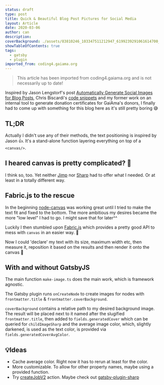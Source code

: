 ```yaml
---
status: draft
type: post
title: Quick & Beautiful Blog Post Pictures for Social Media
layout: Article
date: 2020-03-06
author: can
description:
coverBackground: ./assets/83810246_103347511212947_6199239291061614700_n.jpg
showTableOfContents: true
tags:
  - gatsby
  - plugin
imported_from: coding4.gaiama.org
---
```


> This article has been imported from coding4.gaiama.org and is not necessarily up to date!

Inspired by Jason Lengstorf's post [Automatically Generate Social Images for Blog Posts](https://www.learnwithjason.dev/blog/auto-generate-social-image/), Chris Biscardi's [code snippets](https://github.com/ChristopherBiscardi/christopherbiscardi.github.com/blob/0f3344c45a7d4ed746acad7ab7076d419be1a9b1/www/plugins/gatsby-plugin-og-image/index.js) and my former work on an internal tool to generate donation certificates for GaiAma's donors, I finally had to come up with something for this blog here as it's still pretty boring 😅

## TL;DR

Actually I didn't use any of their methods, the text positioning is inspired by Jason 👍.
It's a stand-alone function layering everything on top of a `<canvas/>`.

## I heared canvas is pretty complicated? 🤯

I think so, too. Yet neither [Jimp](https://github.com/oliver-moran/jimp) nor [Sharp](https://github.com/lovell/sharp) had to offer what I needed. Or at least in a totally different way.

## Fabric.js to the rescue

In the beginning [node-canvas](https://github.com/Automattic/node-canvas) was working great until I tried to make the text fit and fixed to the bottom. The more ambitious my desires became the more "low level" I had to go. I might save that for later^^

Luckily I then stumbled upon [Fabric.js](http://fabricjs.com/) which provides a pretty good API to mess with `canvas` in an easier way. 👏

Now I could 'declare' my text with its size, maximum width etc, then measure it, reposition it based on the results and then render it onto the canvas 🚀

## With and without GatsbyJS

The main function `make-image.ts` does the main work, which is framework agnostic.

The Gatsby plugin runs `onCreateNode` to create images for nodes with `frontmatter.title` & `frontmatter.coverBackground`.

`coverBackground` contains a relative path to my desired background image.
The result will be placed next to it named after the slugified `frontmatter.title`, then added to `fields.generatedCover` which can be queried for `childImageSharp` and the average image color, which, slightly darkened, is used as the text color, is provided via `fields.generatedCoverAvgColor`.

## 💡Ideas

- Cache average color. Right now it has to rerun at least for the color.
- More customizable. To allow for other property names, maybe using a provided function.
- Try [createJobV2](https://www.gatsbyjs.org/docs/actions/#createJobV2) action. Maybe check out [gatsby-plugin-sharp](https://github.com/gatsbyjs/gatsby/blob/db36d6995659c190b4aefda2d60828d48a430611/packages/gatsby-plugin-sharp/src/utils.js#L38)
